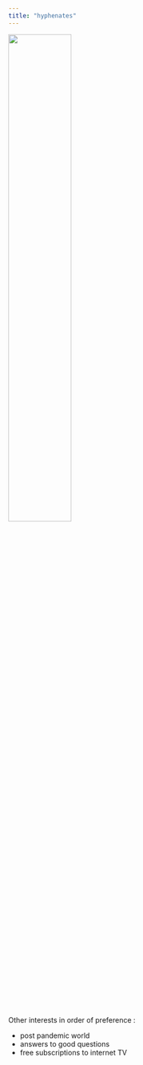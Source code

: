 ```yaml
---
title: "hyphenates"
---
```


<img src="images_lifesite/stmori.jpg" style="width:50%">


Other interests in order of preference : 

- post pandemic world 
- answers to good questions
- free subscriptions to internet TV 


